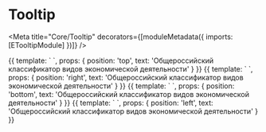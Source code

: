 

# Tooltip

<Meta title="Core/Tooltip" decorators={[moduleMetadata({ imports: [ETooltipModule] })]} />

<Props of={ETooltip} />

<Preview>
    <Story name="top" height="200px">
        {{           
            template: `
                <e-tooltip [position]="position" [text]="text"></e-tooltip>
            `,
            props: {
                position: 'top',
                text: 'Общероссийский классификатор видов экономической деятельности'
            }
        }}
    </Story>
</Preview>

<Preview>
    <Story name="right" height="200px">
        {{           
            template: `
                <e-tooltip [position]="position" [text]="text"></e-tooltip>
            `,
            props: {
                position: 'right',
                text: 'Общероссийский классификатор видов экономической деятельности'
            }
        }}
    </Story>
</Preview>

<Preview>
    <Story name="bottom" height="200px">
        {{           
            template: `
                <e-tooltip [position]="position" [text]="text"></e-tooltip>
            `,
            props: {
                position: 'bottom',
                text: 'Общероссийский классификатор видов экономической деятельности'
            }
        }}
    </Story>
</Preview>

<Preview>
    <Story name="left" height="200px">
        {{           
            template: `
                <e-tooltip [position]="position" [text]="text"></e-tooltip>
            `,
            props: {
                position: 'left',
                text: 'Общероссийский классификатор видов экономической деятельности'
            }
        }}
    </Story>
</Preview>
